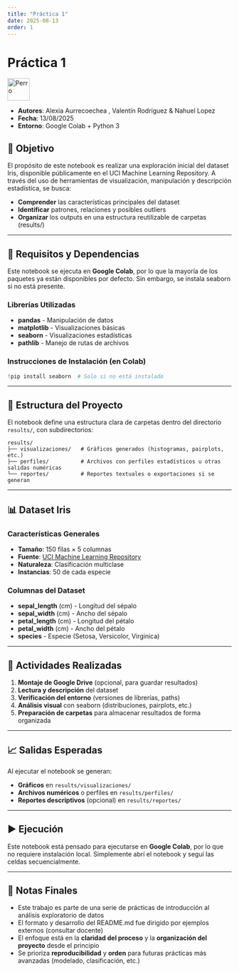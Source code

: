 ```yaml
---
title: "Práctica 1"
date: 2025-08-13
order: 1
---
```


# Práctica 1

<img src="../../public/perro.png" width="50" height="50" alt="Perro" />

- **Autores**: Alexia Aurrecoechea , Valentín Rodríguez & Nahuel Lopez
- **Fecha**: 13/08/2025
- **Entorno**: Google Colab + Python 3

## 🎯 Objetivo

El propósito de este notebook es realizar una exploración inicial del dataset Iris, disponible públicamente en el UCI Machine Learning Repository. A través del uso de herramientas de visualización, manipulación y descripción estadística, se busca:

- **Comprender** las características principales del dataset
- **Identificar** patrones, relaciones y posibles outliers
- **Organizar** los outputs en una estructura reutilizable de carpetas (results/)

---

## 🔧 Requisitos y Dependencias

Este notebook se ejecuta en **Google Colab**, por lo que la mayoría de los paquetes ya están disponibles por defecto. Sin embargo, se instala seaborn si no está presente.

### Librerías Utilizadas
- **pandas** - Manipulación de datos
- **matplotlib** - Visualizaciones básicas
- **seaborn** - Visualizaciones estadísticas
- **pathlib** - Manejo de rutas de archivos

### Instrucciones de Instalación (en Colab)
```python
!pip install seaborn  # Solo si no está instalado
```

---

## 📁 Estructura del Proyecto

El notebook define una estructura clara de carpetas dentro del directorio `results/`, con subdirectorios:

```
results/
├── visualizaciones/   # Gráficos generados (histogramas, pairplots, etc.)
├── perfiles/          # Archivos con perfiles estadísticos u otras salidas numéricas
└── reportes/          # Reportes textuales o exportaciones si se generan
```

---

## 📊 Dataset Iris

### Características Generales
- **Tamaño**: 150 filas × 5 columnas
- **Fuente**: [UCI Machine Learning Repository](https://archive.ics.uci.edu/ml/datasets/iris)
- **Naturaleza**: Clasificación multiclase
- **Instancias**: 50 de cada especie

### Columnas del Dataset
- **sepal_length** (cm) - Longitud del sépalo
- **sepal_width** (cm) - Ancho del sépalo  
- **petal_length** (cm) - Longitud del pétalo
- **petal_width** (cm) - Ancho del pétalo
- **species** - Especie (Setosa, Versicolor, Virginica)

---

## 🚀 Actividades Realizadas

1. **Montaje de Google Drive** (opcional, para guardar resultados)
2. **Lectura y descripción** del dataset
3. **Verificación del entorno** (versiones de librerías, paths)
4. **Análisis visual** con seaborn (distribuciones, pairplots, etc.)
5. **Preparación de carpetas** para almacenar resultados de forma organizada

---

## 📈 Salidas Esperadas

Al ejecutar el notebook se generan:

- **Gráficos** en `results/visualizaciones/`
- **Archivos numéricos** o perfiles en `results/perfiles/`
- **Reportes descriptivos** (opcional) en `results/reportes/`

---

## ▶️ Ejecución

Este notebook está pensado para ejecutarse en **Google Colab**, por lo que no requiere instalación local. Simplemente abrí el notebook y seguí las celdas secuencialmente.

---

## 📝 Notas Finales

- Este trabajo es parte de una serie de prácticas de introducción al análisis exploratorio de datos
- El formato y desarrollo del README.md fue dirigido por ejemplos externos (consultar docente)
- El enfoque está en la **claridad del proceso** y la **organización del proyecto** desde el principio
- Se prioriza **reproducibilidad** y **orden** para futuras prácticas más avanzadas (modelado, clasificación, etc.)

